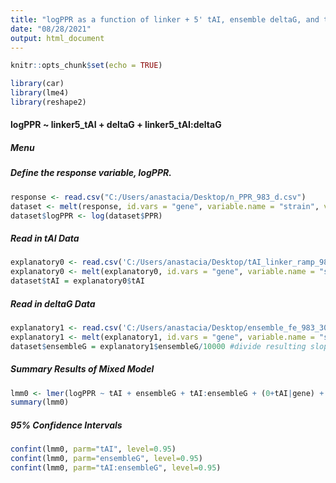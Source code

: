 ```yaml
---
title: "logPPR as a function of linker + 5' tAI, ensemble deltaG, and their interaction"
date: "08/28/2021"
output: html_document
---
```


```r
knitr::opts_chunk$set(echo = TRUE)
```

```r
library(car)
library(lme4)
library(reshape2)
```


#### logPPR ~ linker5_tAI + deltaG + linker5_tAI:deltaG {.tabset .tabset-dropdown}
##### Menu
##### Define the response variable, logPPR.
```r
response <- read.csv("C:/Users/anastacia/Desktop/n_PPR_983_d.csv")
dataset <- melt(response, id.vars = "gene", variable.name = "strain", value.name = "PPR")
dataset$logPPR <- log(dataset$PPR)
```

##### Read in tAI Data
```r
explanatory0 <- read.csv('C:/Users/anastacia/Desktop/tAI_linker_ramp_983_YRC_d.csv')
explanatory0 <- melt(explanatory0, id.vars = "gene", variable.name = "strain", value.name = "tAI")
dataset$tAI = explanatory0$tAI
```

##### Read in deltaG Data
```r
explanatory1 <- read.csv('C:/Users/anastacia/Desktop/ensemble_fe_983_30C.csv')
explanatory1 <- melt(explanatory1, id.vars = "gene", variable.name = "strain", value.name = "ensembleG")
dataset$ensembleG = explanatory1$ensembleG/10000 #divide resulting slope by 10 to get units of 1/(Mcal per mol)
```

##### Summary Results of Mixed Model
``` r
lmm0 <- lmer(logPPR ~ tAI + ensembleG + tAI:ensembleG + (0+tAI|gene) + (1|gene), data=dataset, REML = FALSE, control = lmerControl(optimizer="bobyqa", optCtrl=list(maxfun=1e5)))
summary(lmm0)
```

##### 95% Confidence Intervals
``` r
confint(lmm0, parm="tAI", level=0.95)
confint(lmm0, parm="ensembleG", level=0.95)
confint(lmm0, parm="tAI:ensembleG", level=0.95)
```